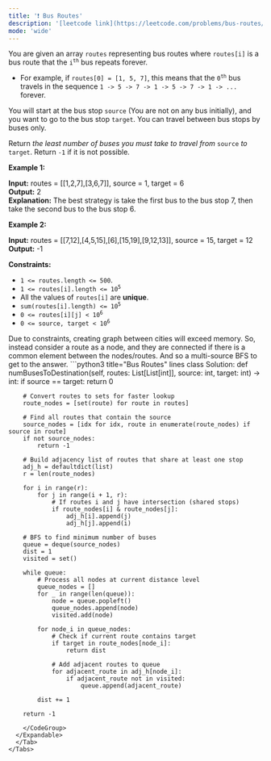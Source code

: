 ```yaml
---
title: '❗️ Bus Routes'
description: '[leetcode link](https://leetcode.com/problems/bus-routes/description/)'
mode: 'wide'
---
```

<Tabs>
  <Tab title="Question" icon="circle-question" iconType="regular">
    <Card>
      <p>You are given an array <code>routes</code> representing bus routes where <code>routes[i]</code> is a bus route that the <code>i<sup>th</sup></code> bus repeats forever.</p>  <ul>  <li>For example, if <code>routes[0] = [1, 5, 7]</code>, this means that the <code>0<sup>th</sup></code> bus travels in the sequence <code>1 -&gt; 5 -&gt; 7 -&gt; 1 -&gt; 5 -&gt; 7 -&gt; 1 -&gt; ...</code> forever.</li> </ul>  <p>You will start at the bus stop <code>source</code> (You are not on any bus initially), and you want to go to the bus stop <code>target</code>. You can travel between bus stops by buses only.</p>  <p>Return <em>the least number of buses you must take to travel from </em><code>source</code><em> to </em><code>target</code>. Return <code>-1</code> if it is not possible.</p>   <p><strong class="example">Example 1:</strong></p>   <strong>Input:</strong> routes = [[1,2,7],[3,6,7]], source = 1, target = 6 <br/> <strong>Output:</strong> 2 <br/> <strong>Explanation:</strong> The best strategy is take the first bus to the bus stop 7, then take the second bus to the bus stop 6.   <p><strong class="example">Example 2:</strong></p>   <strong>Input:</strong> routes = [[7,12],[4,5,15],[6],[15,19],[9,12,13]], source = 15, target = 12 <br/> <strong>Output:</strong> -1      <p><strong>Constraints:</strong></p>  <ul>  <li><code>1 &lt;= routes.length &lt;= 500</code>.</li>  <li><code>1 &lt;= routes[i].length &lt;= 10<sup>5</sup></code></li>  <li>All the values of <code>routes[i]</code> are <strong>unique</strong>.</li>  <li><code>sum(routes[i].length) &lt;= 10<sup>5</sup></code></li>  <li><code>0 &lt;= routes[i][j] &lt; 10<sup>6</sup></code></li>  <li><code>0 &lt;= source, target &lt; 10<sup>6</sup></code></li> </ul> 
    </Card>
  </Tab>
  <Tab title="Solution" icon="lightbulb" iconType="regular" >
    <Card>
      Due to constraints, creating graph between cities will exceed memory. So, instead consider a route as a node, and they are connected if there is a common element between the nodes/routes. And so a multi-source BFS to get to the answer. 
    </Card>
  <Expandable title="code">
    <CodeGroup dropdown>
```python3 title="Bus Routes" lines
class Solution:
    def numBusesToDestination(self, routes: List[List[int]], source: int, target: int) -> int:
        if source == target:
            return 0
    
        # Convert routes to sets for faster lookup
        route_nodes = [set(route) for route in routes]
        
        # Find all routes that contain the source
        source_nodes = [idx for idx, route in enumerate(route_nodes) if source in route]
        if not source_nodes:
            return -1
        
        # Build adjacency list of routes that share at least one stop
        adj_h = defaultdict(list)
        r = len(route_nodes)
        
        for i in range(r):
            for j in range(i + 1, r):
                # If routes i and j have intersection (shared stops)
                if route_nodes[i] & route_nodes[j]:
                    adj_h[i].append(j)
                    adj_h[j].append(i)
        
        # BFS to find minimum number of buses
        queue = deque(source_nodes)
        dist = 1
        visited = set()
        
        while queue:
            # Process all nodes at current distance level
            queue_nodes = []
            for _ in range(len(queue)):
                node = queue.popleft()
                queue_nodes.append(node)
                visited.add(node)
            
            for node_i in queue_nodes:
                # Check if current route contains target
                if target in route_nodes[node_i]:
                    return dist
                
                # Add adjacent routes to queue
                for adjacent_route in adj_h[node_i]:
                    if adjacent_route not in visited:
                        queue.append(adjacent_route)
            
            dist += 1
        
        return -1
```
    </CodeGroup>
  </Expandable>
  </Tab>
</Tabs>